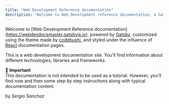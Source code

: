```yaml
---
title: "Web Development Reference documentation"
description: "Welcome to Web Development reference documentation, a Gatsby powered site intended to offer quick references for common use cases on different technoligies, libraries and frameworks."
---
```


Welcome to [Web Development Reference documentation]
(https://webdevdocsmaster.gatsbyjs.io), powered by <a href="https://www.gatsbyjs.org/" target="_blank">Gatsby</a>, customized using the theme made by <a href="https://github.com/codebushi/gatsby-theme-document" target="_blank">codebushi</a>, and styled under the influence of <a href="https://reactjs.org/docs/getting-started.html" target="_blank">React</a> documentation pages.

This is a web development documentation site. You'll find information about different technologies, libraries and frameworks.

<Message variant='important'>
  🔔️ <b>Important</b> <br/>
  This documentation is not intended to be used as a tutorial. However, you'll find now and then some step by step instructions along with typical documentation content.
</Message>

by *Sergio Sanchez*
